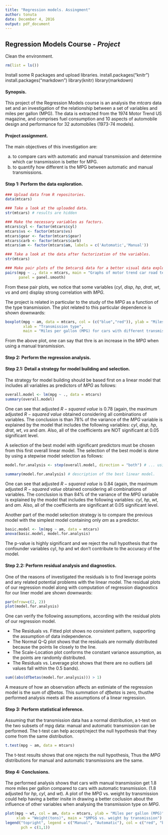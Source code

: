 ```yaml
---
title: "Regression models. Assingment"
author: tonuta
date: December 4, 2016
output: pdf_document
---
```

## Regression Models Course   - *Project*

Clean the environment.
```r
rm(list = ls())
```
Install some R packages and upload libraries.
install.packages("knitr")
install.packages("markdown")
library(knitr)
library(markdown)

#### **Synopsis.**

This project of the Regression Models course is an analysis the $mtcars$ data set and an investigation of the relationship between a set of variables and miles per gallon (MPG). The data is extracted from the 1974 Motor Trend US magazine, and comprises fuel consumption and 10 aspects of automobile design and performance for 32 automobiles (1973-74 models).


#### **Project assignment.**

The main objectives of this investigation are:

a) to compare cars with automatic and manual transmission and determine which car transmission is better for MPG.
b) to quantify how different is the MPG between automatic and manual transmissions.

#### **Step 1: Perform the data exploration.**

```r
### Upload data from R repositories. 
data(mtcars)
```

```r
### Take a look at the uploaded data.
str(mtcars) # results are hidden
```

```r
### Make the necessary variables as factors.
mtcars$cyl <- factor(mtcars$cyl)
mtcars$vs <- factor(mtcars$vs)
mtcars$gear <- factor(mtcars$gear)
mtcars$carb <- factor(mtcars$carb)
mtcars$am <- factor(mtcars$am, labels = c('Automatic','Manual'))
```

```r
### Take a look at the data after factorization of the variables.
str(mtcars)
```

```r
### Make pair plots of the $mtcars$ data for a better visual data exploration.
pairs(mpg ~ ., data = mtcars, main = "Graphs of motor trend car road tests", 
      panel = panel.smooth)
```


From these pair plots, we notice that some variables ($cyl$, $disp$, $hp$, $drat$, $wt$, $vs$ and $am$) display strong correlation with $MPG$.

The project is related in particular to the study of the $MPG$ as a function of the type transmission. The plot related to this particular dependence is shown downwards:

```r
boxplot(mpg ~ am, data = mtcars, col = (c("blue","red")), ylab = "Miles per gallon (MPG)", 
        xlab = "Transmission type", 
        main = "Miles per gallon (MPG) for cars with different transmission")
```

From the above plot, one can say that thre is an increase in the $MPG$ when using a manual transmission.

#### **Step 2: Perform the regression analysis.**

#### **Step 2.1: Detail a strategy for model building and selection**.

The strategy for model building should be based first on a linear model that includes all variables as predictors of $MPG$ as follows:

```r
overall.model <- lm(mpg ~ ., data = mtcars)
summary(overall.model)
```
One can see that adjusted $R-squared$ $value$ is 0.78 (again, the maximum adjusted $R-squared$ $value$ obtained considering all combinations of variables. The conclusion is than 78% of the variance of the $MPG$ variable is explained by the model that includes the following variables: $cyl$, $disp$, $hp$, $drat$, $wt$, $vs$ and $am$. Also, all of the coefficients are NOT significant at 0.05 significant level.


A selection of the best model with significant predictors must be chosen from this first overall linear model. The selection of the best model is done by using a stepwise model selection as follows:

```r
model.for.analysis <- step(overall.model, direction = "both") # ... using both forward selection and backward elimination methods using AIC algorithm. Use echo = TRUE to see of the possible selections with all possible combinations of variables.
```

```r
summary(model.for.analysis) # description of the best linear model.
```

One can see that adjusted $R-squared$ $value$ is 0.84 (again, the maximum adjusted $R-squared$ $value$ obtained considering all combinations of variables. The conclusion is than 84% of the variance of the $MPG$ variable is explained by the model that includes the following variables: $cyl$, $hp$, $wt$, and $am$. Also, all of the coefficients are significant at 0.05 significant level.


Another part of the model selection strategy is to compare the previous model with the simplest model containing only 
$am$ as a predictor.

```r
basic.model <- lm(mpg ~ am, data = mtcars)
anova(basic.model, model.for.analysis)
```

The p-value is highly significant and we reject the null hypothesis that the confounder variables cyl, hp and wt don't contribute to the accuracy of the model.

#### **Step 2.2: Perform residual analysis and diagnostics**.

One of the reasons of investigated the residuals is to find leverage points and any related potential problems with the linear model. The residual plots of our regression model along with computation of regression diagnostics for our liner model are shown downwards:

```r
par(mfrow=c(2, 2))
plot(model.for.analysis)
```

One can verify the following assumptions, according with the residual plots of our regression model.

- The Residuals vs. Fitted plot shows no consistent pattern, supporting the assumption of data independence.
- The Normal Q-Q plot shows that the residuals are normally distributed because the points lie closely to the line.
- The Scale-Location plot conforms the constant variance assumption, as the points are randomly distributed.
- The Residuals vs. Leverage plot shows that there are no outliers (all values fall within the 0.5 bands).

```r
sum((abs(dfbetas(model.for.analysis))) > 1)
```

A measure of how an observation affects an estimiate of the regression model is the sum of $dfbetas$. This summation of $dfbetas$ is zero, thusthe performed analysis meets all the assumptions of a linear regression.

#### **Step 3: Perform statistical inference**.

Assuming that the transmission data has a normal distribution, a t-test on the two subsets of mpg data: manual and automatic transmission can be performed. The t-test can help accept/reject the null hypothesis that they come from the same distribution.

```r
t.test(mpg ~ am, data = mtcars)
```

The t-test results shows that one rejects the null hypothesis, Thus the $MPG$ distributions for manual and automatic transmissions are the same.

#### **Step 4: Conclusions**.

The performed analysis shows that cars with manual transmission get 1.8 more miles per gallon compared to cars with automatic transmission. (1.8 adjusted for $hp$, $cyl$, and $wt$). A plot of the $MPG$ vs. weight by transmission could help having a better insite in drawing a better coclusion about the influence of other variables when analysing the transmission type on $MPG$.

```r
plot(mpg ~ wt, col = am, data = mtcars, ylab = "Miles per gallon (MPG)", 
     xlab = "Weight(tons)", main = "$MPG$ vs. weight by transmission")
legend("topright", legend = c("Manual", "Automatic"), col = c("red", "black"),  
       pch = c(1,1))
```



